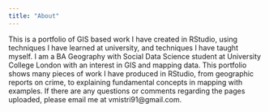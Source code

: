 ---
title: "About"
---

This is a portfolio of GIS based work I have created in RStudio, using techniques I have learned at university, and techniques I have taught myself. I am a BA Geography with Social Data Science student at University College London with an interest in GIS and mapping data. This portfolio shows many pieces of work I have produced in RStudio, from geographic reports on crime, to explaining fundamental concepts in mapping with examples. If there are any questions or comments regarding the pages uploaded, please email me at vmistri91\@gmail.com.
